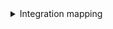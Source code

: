 <details>
<summary> Integration mapping </summary>
```yaml showLineNumbers
resources:
  - kind: project
    selector:
      query: "true"
      includeLanguages: "true"
    port:
      entity:
        mappings:
          identifier: .path_with_namespace | gsub(" "; "")
          title: .name
          blueprint: '"service"'
          properties:
            url: .web_url
            readme: file://README.md
            description: .description
            language: .__languages | to_entries | max_by(.value) | .key
            namespace: .namespace.name
            fullPath: .namespace.full_path
            defaultBranch: .default_branch
  - kind: folder
    selector:
      query: "true"
      folders:
        - path: "/"  # Using "/" will ingest the folders from the root of each of repository as entities
          repos:
            # Replace with your repository's path_with_namespace
            - group/backend-service
            - group/frontend-service
    port:
      entity:
        mappings:
          identifier: .folder.name
          title: .folder.name
          blueprint: '"gitlabFolder"'
          properties:
            url: >-
              .repo.web_url + "/tree/" + .repo.default_branch + "/" +
              .folder.path
            readme: file://README.md
          relations:
            project: .references.full | gsub("!.+"; "")
```
</details>